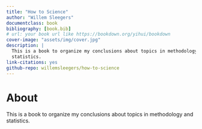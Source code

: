 ```yaml
--- 
title: "How to Science"
author: "Willem Sleegers"
documentclass: book
bibliography: [book.bib]
# url: your book url like https://bookdown.org/yihui/bookdown
cover-image: "assets/img/cover.jpg"
description: |
  This is a book to organize my conclusions about topics in methodology and 
  statistics.
link-citations: yes
github-repo: willemsleegers/how-to-science
---
```


# About {-}

This is a book to organize my conclusions about topics in methodology and statistics.